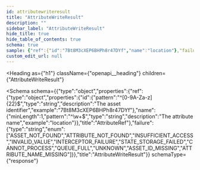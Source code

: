 ```yaml
---
id: attributewriteresult
title: "AttributeWriteResult"
description: ""
sidebar_label: "AttributeWriteResult"
hide_title: true
hide_table_of_contents: true
schema: true
sample: {"ref":{"id":"7Bt8M3cXEP6BHPh8r47DYf","name":"location"},"failure":"ASSET_NOT_FOUND"}
custom_edit_url: null
---
```



<Heading
  as={"h1"}
  className={"openapi__heading"}
  children={"AttributeWriteResult"}
>
</Heading>





<Schema
  schema={{"type":"object","properties":{"ref":{"type":"object","properties":{"id":{"pattern":"^[0-9A-Za-z]{22}$","type":"string","description":"The asset identifier","example":"7Bt8M3cXEP6BHPh8r47DYf"},"name":{"minLength":1,"pattern":"^\\w+$","type":"string","description":"The attribute name","example":"location"}},"title":"AttributeRef"},"failure":{"type":"string","enum":["ASSET_NOT_FOUND","ATTRIBUTE_NOT_FOUND","INSUFFICIENT_ACCESS","INVALID_VALUE","INTERCEPTOR_FAILURE","STATE_STORAGE_FAILED","CANNOT_PROCESS","QUEUE_FULL","UNKNOWN","ASSET_ID_MISSING","ATTRIBUTE_NAME_MISSING"]}},"title":"AttributeWriteResult"}}
  schemaType={"response"}
>
  
</Schema>
            